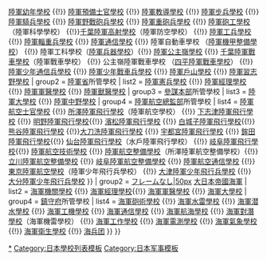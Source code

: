 {{Navbox
| name = 舊日本軍校
| title = [[File:War flag of the Imperial Japanese Army.svg|frameless|23px]] 舊日本[[軍校]] [[file:Naval Ensign of Japan.svg|frameless|23px]]
| color =  #ccf
|groupstyle = background:#E1E1FF;
| group1= 
[[file:War flag of the Imperial Japanese Army.svg|フレームなし|50px]] [[大日本帝國陸軍]]
| list1 = {{Navbox|child
| group1 = [[教育總監部]]所管學校
| list1 = [[陆军士官学校 (日本)|陸軍士官學校]] {{!}} [[陸軍預科士官學校]] {{!}} [[陸軍幼年學校]] {{!}} [[陸軍預備士官學校 (日本)|陸軍預備士官學校]] {{!}} [[陸軍教導學校]] {{!}} [[陸軍步兵學校 (日本)|陸軍步兵學校]] {{!}} [[陸軍騎兵學校]] {{!}} [[陸軍野戰砲兵學校]] {{!}} [[陸軍重砲兵學校]] {{!}} [[陸軍砲工學校]]（陸軍科學學校） {{!}}[[千葉陸軍高射學校]]（陸軍防空學校） {{!}} [[陸軍工兵學校 (日本)|陸軍工兵學校]] {{!}} [[陸軍輜重兵學校]] {{!}} [[陸軍通信學校]] {{!}} 陸軍自動車學校 （[[陸軍機甲整備學校]]） {{!}} 陸軍工科學校（[[陸軍兵器學校]]）{{!}} [[陸軍公主嶺學校]] {{!}} [[千葉陸軍戰車學校]]（陸軍戰車學校） {{!}} 公主嶺陸軍戰車學校 （[[四平陸軍戰車學校]]） {{!}} [[陸軍少年通信兵學校]] {{!}} [[陸軍少年戰車兵學校]] {{!}} [[陸軍戶山學校]] {{!}} [[陸軍習志野學校]]
| group2 = [[陸軍省]]所管學校
| list2 = [[陸軍憲兵學校]] {{!}} [[陸軍經理學校]] {{!}} [[陸軍軍醫學校 (日本)|陸軍軍醫學校]] {{!}} [[陸軍獸醫學校 (日本)|陸軍獸醫學校]]
| group3 = [[参谋本部 (大日本帝国)|參謀本部]]所管學校
| list3 = [[陸軍大學校]] {{!}} [[陸軍中野學校]]
| group4 = [[陸軍航空總監部]]所管學校
| list4 = [[陸軍航空士官學校]] {{!}} [[所澤陸軍飛行學校]]（陸軍航空學校） {{!}} [[下志津陸軍飛行學校]] {{!}} [[明野陸軍飛行學校]]{{!}} [[濱松陸軍飛行學校]] {{!}} [[白城子陸軍飛行學校]]{{!}} [[熊谷陸軍飛行學校]] {{!}}[[大刀洗陸軍飛行學校]] {{!}} [[宇都宮陸軍飛行學校]] {{!}} [[鉾田陸軍飛行學校]]{{!}} [[仙台陸軍飛行學校]]（水戶陸軍飛行學校） {{!}} [[岐阜陸軍飛行學校]]{{!}} [[陸軍航空技術學校]] {{!}} [[陸軍航空整備學校]]（所澤陸軍航空整備學校）{{!}} [[立川陸軍航空整備學校]] {{!}} [[岐阜陸軍航空整備學校]] {{!}} [[陸軍航空通信學校]] {{!}} [[東京陸軍航空學校]]（陸軍少年飛行兵學校） {{!}} [[大津陸軍少年飛行兵學校]] {{!}} [[大分陸軍少年飛行兵學校]]
}}
| group2 = [[file:Naval Ensign of Japan.svg|フレームなし|50px]] [[大日本帝國海軍]]
| list2 = {{Navbox|child
| group3 = [[海軍省]]所管學校
| list3 = [[海軍兵學校]] {{!}} [[海軍機關學校]] {{!}} [[海軍經理學校]]{{!}} [[海軍軍醫學校 (日本海軍)|海軍軍醫學校]] {{!}} [[海軍大學校]]
| group4 = [[鎮守府 (日本海軍)|鎮守府]]所管學校
| list4 = [[海軍砲術學校]] {{!}} [[海軍水雷學校]] {{!}} [[海軍潜水學校]] {{!}} [[海軍工機學校]] {{!}} [[海軍通信學校 (日本海軍)|海軍通信學校]] {{!}} [[海軍航海學校]] {{!}} [[海軍對潛學校]]（海軍機雷學校） {{!}} [[海軍工作學校]] {{!}} [[海軍電測學校]] {{!}} [[海軍氣象學校]] {{!}} [[海軍衛生學校]]  {{!}} [[海兵团]]
}}
}}
<noinclude>
[[Category:日本的軍學校|*]]
[[Category:日本學校列表模板]]
[[Category:日本军事模板]]
</noinclude>